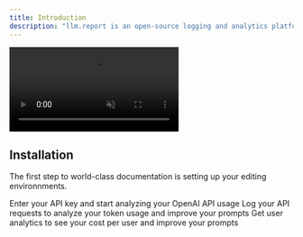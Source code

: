 ```yaml
---
title: Introduction
description: "llm.report is an open-source logging and analytics platform for LLM's: Log your ChatGPT API requests, analyze costs, and improve your prompts."
---
```


<video
  className="block rounded-xl shadow-lg"
  src="https://cdn.llm.report/openai-demo.mp4"
  alt="OpenAI demo"
  autoPlay
  loop
  muted
/>

## Installation

The first step to world-class documentation is setting up your editing environnments.

<CardGroup cols={2}>
  <Card title="No-code Analytics" icon="chart-simple" href="/features/openai">
    Enter your API key and start analyzing your OpenAI API usage
  </Card>
  <Card title="Logging" icon="list" href="/features/logs">
    Log your API requests to analyze your token usage and improve your prompts
  </Card>
  <Card title="User Analytics" icon="user" href="/features/logs">
    Get user analytics to see your cost per user and improve your prompts
  </Card>
</CardGroup>
